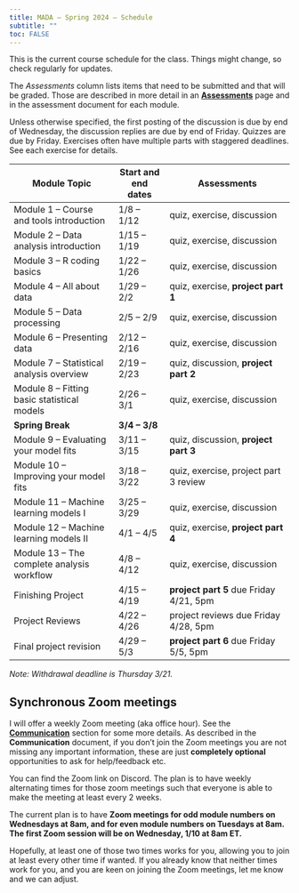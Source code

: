 ```yaml
---
title: MADA – Spring 2024 – Schedule
subtitle: ""
toc: FALSE
---
```


This is the current course schedule for the class. Things might change, so check regularly for updates.

The *Assessments* column lists items that need to be submitted and that will be graded. Those are described in more detail in an [**Assessments**](assessments-overview.qmd) page and in the assessment document for each module.

::: emphasis
Unless otherwise specified, the first posting of the discussion is due by end of Wednesday, the discussion replies are due by end of Friday. Quizzes are due by Friday. Exercises often have multiple parts with staggered deadlines. See each exercise for details.
:::


| **Module Topic**                                  | **Start and end dates** | **Assessments**                                            |
|---------------------------------------------------|-------------------------|------------------------------------------------------------|
| Module 1 -- Course and tools introduction         | 1/8 -- 1/12             | quiz, exercise, discussion                       |
| Module 2 -- Data analysis introduction            | 1/15 -- 1/19            | quiz, exercise, discussion    |
| Module 3 -- R coding basics                       | 1/22 -- 1/26            | quiz, exercise, discussion            |
| Module 4 -- All about data                        | 1/29 -- 2/2             | quiz, exercise, **project part 1**    |
| Module 5 -- Data processing                       | 2/5 -- 2/9              | quiz, exercise, discussion            |
| Module 6 -- Presenting data                       | 2/12 -- 2/16            | quiz, exercise, discussion                                 |
| Module 7 -- Statistical analysis overview         | 2/19 -- 2/23            | quiz, discussion, **project part 2**                       |
| Module 8 -- Fitting basic statistical models      | 2/26 -- 3/1             | quiz, exercise, discussion                                 |
| **Spring Break**                                  | **3/4 -- 3/8**          |                                                            |
| Module 9 -- Evaluating your model fits            | 3/11 -- 3/15            | quiz, discussion, **project part 3**                       |
| Module 10 -- Improving your model fits            | 3/18 -- 3/22            | quiz, exercise, project part 3 review |
| Module 11 -- Machine learning models I            | 3/25 -- 3/29            | quiz, exercise, discussion                                 |
| Module 12 -- Machine learning models II           | 4/1 -- 4/5              | quiz, exercise, **project part 4**                         |
| Module 13 -- The complete analysis workflow       | 4/8 -- 4/12             | quiz, exercise, discussion                                 |
| Finishing Project                                 | 4/15 -- 4/19            | **project part 5** due Friday 4/21, 5pm                    |
| Project Reviews                                   | 4/22 -- 4/26            | project reviews due Friday 4/28, 5pm                       |
| Final project revision                            | 4/29 -- 5/3             | **project part 6** due Friday 5/5, 5pm                     |

*Note: Withdrawal deadline is Thursday 3/21.*

## Synchronous Zoom meetings

I will offer a weekly Zoom meeting (aka office hour). See the [**Communication**](course-communication.qmd) section for some more details. As described in the **Communication** document, if you don't join the Zoom meetings you are not missing any important information, these are just **completely optional** opportunities to ask for help/feedback etc.

You can find the Zoom link on Discord. The plan is to have weekly alternating times for those zoom meetings such that everyone is able to make the meeting at least every 2 weeks.

The current plan is to have **Zoom meetings for odd module numbers on Wednesdays at 8am, and for even module numbers on Tuesdays at 8am. The first Zoom session will be on Wednesday, 1/10 at 8am ET.**

Hopefully, at least one of those two times works for you, allowing you to join at least every other time if wanted. If you already know that neither times work for you, and you are keen on joining the Zoom meetings, let me know and we can adjust. 

